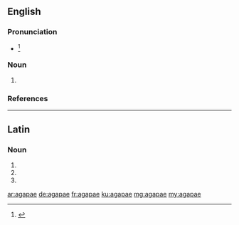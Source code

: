 ==English==

===Pronunciation===
* {{IPA|/əˈɡɑ.paɪ/|/aˈɡɑpi/|/ˈɑ.ɡə.paɪ/|lang=en}}<ref>{{R:Dictionary.com}}</ref>

===Noun===
{{head|en|noun plural form}}

# {{plural of|agape|lang=en}}

===References===
<references/>

----

==Latin==

===Noun===
{{la-noun-form|agapae}}

# {{inflection of|agapē||nom|p|lang=la}}
# {{inflection of|agapē||dat|s|lang=la}}
# {{inflection of|agapē||voc|p|lang=la}}

[[ar:agapae]]
[[de:agapae]]
[[fr:agapae]]
[[ku:agapae]]
[[mg:agapae]]
[[my:agapae]]